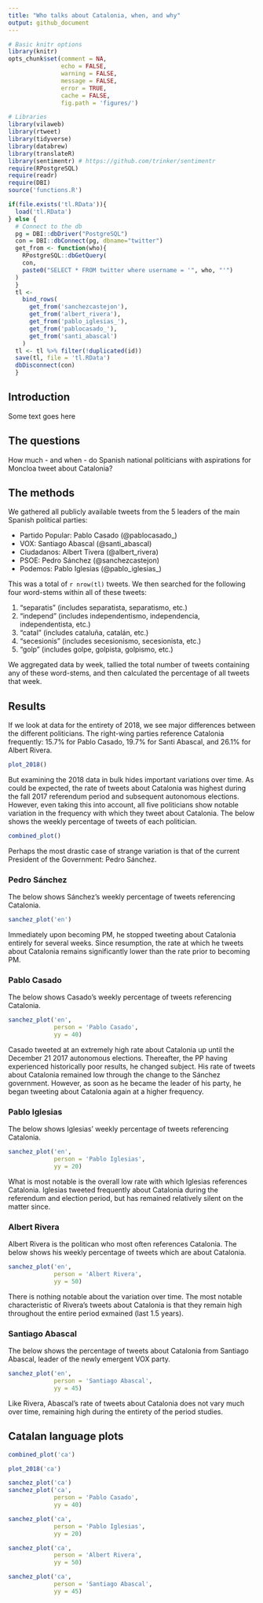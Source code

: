```yaml
---
title: "Who talks about Catalonia, when, and why"
output: github_document
---
```



```r
# Basic knitr options
library(knitr)
opts_chunk$set(comment = NA, 
               echo = FALSE, 
               warning = FALSE, 
               message = FALSE, 
               error = TRUE, 
               cache = FALSE,
               fig.path = 'figures/')
```



```r
# Libraries
library(vilaweb)
library(rtweet)
library(tidyverse)
library(databrew)
library(translateR)
library(sentimentr) # https://github.com/trinker/sentimentr
require(RPostgreSQL)
require(readr)  
require(DBI)
source('functions.R')
```

```r
if(file.exists('tl.RData')){
  load('tl.RData')
} else {
  # Connect to the db
  pg = DBI::dbDriver("PostgreSQL")
  con = DBI::dbConnect(pg, dbname="twitter")
  get_from <- function(who){
    RPostgreSQL::dbGetQuery(
    con,
    paste0("SELECT * FROM twitter where username = '", who, "'")
  )
  }
  tl <- 
    bind_rows(
      get_from('sanchezcastejon'),
      get_from('albert_rivera'),
      get_from('pablo_iglesias_'),
      get_from('pablocasado_'),
      get_from('santi_abascal')
    )
  tl <- tl %>% filter(!duplicated(id))
  save(tl, file = 'tl.RData')  
  dbDisconnect(con)
  }
```

## Introduction

Some text goes here

## The questions

How much - and when - do Spanish national politicians with aspirations for Moncloa tweet about Catalonia?

## The methods

We gathered all publicly available tweets from the 5 leaders of the main Spanish political parties:  

- Partido Popular: Pablo Casado (@pablocasado_)  
- VOX: Santiago Abascal (@santi_abascal)  
- Ciudadanos: Albert Tivera (@albert_rivera)  
- PSOE: Pedro Sánchez (@sanchezcastejon)  
- Podemos: Pablo Iglesias (@pablo_iglesias_)  

This was a total of `r nrow(tl)` tweets. We then searched for the following four word-stems within all of these tweets:

1. "separatis" (includes separatista, separatismo, etc.)
2. "independ" (includes independentismo, independencia, independentista, etc.)
3. "catal" (includes cataluña, catalán, etc.)  
4. "secesionis" (includes secesionismo, secesionista, etc.)  
5. "golp" (includes golpe, golpista, golpismo, etc.)  

We aggregated data by week, tallied the total number of tweets containing any of these word-stems, and then calculated the percentage of all tweets that week.

## Results


If we look at data for the entirety of 2018, we see major differences between the different politicians. The right-wing parties reference Catalonia frequently: 15.7% for Pablo Casado, 19.7% for Santi Abascal, and 26.1% for Albert Rivera. 

```r
plot_2018()
```

But examining the 2018 data in bulk hides important variations over time. As could be expected, the rate of tweets about Catalonia was highest during the fall 2017 referendum period and subsequent autonomous elections. However, even taking this into account, all five politicians show notable variation in the frequency with which they tweet about Catalonia. The below shows the weekly percentage of tweets of each politician.

```r
combined_plot()
```

Perhaps the most drastic case of strange variation is that of the current President of the Government: Pedro Sánchez. 

### Pedro Sánchez

The below shows Sánchez's weekly percentage of tweets referencing Catalonia.

```r
sanchez_plot('en')
```

Immediately upon becoming PM, he stopped tweeting about Catalonia entirely for several weeks. Since resumption, the rate at which he tweets about Catalonia remains significantly lower than the rate prior to becoming PM. 

### Pablo Casado

The below shows Casado's weekly percentage of tweets referencing Catalonia.

```r
sanchez_plot('en',
             person = 'Pablo Casado',
             yy = 40)
```

Casado tweeted at an extremely high rate about Catalonia up until the December 21 2017 autonomous elections. Thereafter, the PP having experienced historically poor results, he changed subject. His rate of tweets about Catalonia remained low through the change to the Sánchez government. However, as soon as he became the leader of his party, he began tweeting about Catalonia again at a higher frequency.

### Pablo Iglesias

The below shows Iglesias' weekly percentage of tweets referencing Catalonia.


```r
sanchez_plot('en',
             person = 'Pablo Iglesias',
             yy = 20)
```

What is most notable is the overall low rate with which Iglesias references Catalonia. Iglesias tweeted frequently about Catalonia during the referendum and election period, but has remained relatively silent on the matter since.

### Albert Rivera

Albert Rivera is the politican who most often references Catalonia. The below shows his weekly percentage of tweets which are about Catalonia.

```r
sanchez_plot('en',
             person = 'Albert Rivera',
             yy = 50)
```

There is nothing notable about the variation over time. The most notable characteristic of Rivera's tweets about Catalonia is that they remain high throughout the entire period exmained (last 1.5 years).

### Santiago Abascal

The below shows the percentage of tweets about Catalonia from Santiago Abascal, leader of the newly emergent VOX party.

```r
sanchez_plot('en',
             person = 'Santiago Abascal',
             yy = 45)
```

Like Rivera, Abascal's rate of tweets about Catalonia does not vary much over time, remaining high during the entirety of the period studies.


## Catalan language plots

```r
combined_plot('ca')

plot_2018('ca')

sanchez_plot('ca')
sanchez_plot('ca',
             person = 'Pablo Casado',
             yy = 40)

sanchez_plot('ca',
             person = 'Pablo Iglesias',
             yy = 20)

sanchez_plot('ca',
             person = 'Albert Rivera',
             yy = 50)

sanchez_plot('ca',
             person = 'Santiago Abascal',
             yy = 45)
```



